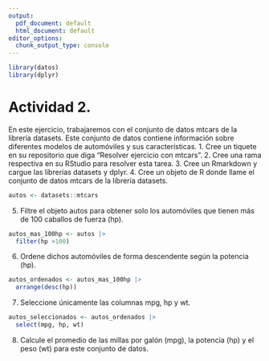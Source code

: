 ```yaml
---
output:
  pdf_document: default
  html_document: default
editor_options: 
  chunk_output_type: console
---
```


```r
library(datos)
library(dplyr)
```

# Actividad 2.

En este ejercicio, trabajaremos con el conjunto de datos mtcars de la librería datasets. Este conjunto de datos contiene información sobre diferentes modelos de automóviles y sus características.
1. Cree un tiquete en su repositorio que diga “Resolver ejercicio con mtcars”.
2. Cree una rama respectiva en su RStudio para resolver esta tarea.
3. Cree un Rmarkdown y cargue las librerías datasets y dplyr.
4. Cree un objeto de R donde llame el conjunto de datos mtcars de la librería datasets. 

```r
autos <- datasets::mtcars
```

5. Filtre el objeto autos para obtener solo los automóviles que tienen más de 100 caballos de fuerza (hp).

```r
autos_mas_100hp <- autos |> 
  filter(hp >100)
```

6. Ordene dichos automóviles de forma descendente según la potencia (hp).

```r
autos_ordenados <- autos_mas_100hp |> 
  arrange(desc(hp))
```

7. Seleccione únicamente las columnas mpg, hp y wt.

```r
autos_seleccionados <- autos_ordenados |> 
  select(mpg, hp, wt)
```

8. Calcule el promedio de las millas por galón (mpg), la potencia (hp) y el peso (wt) para este conjunto de datos.


